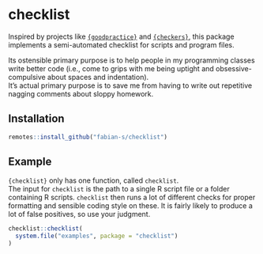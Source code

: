 # checklist

<!-- badges: start -->
<!-- badges: end -->

Inspired by projects like [`{goodpractice}`](https://github.com/MangoTheCat/goodpractice) and [`{checkers}`](https://github.com/ropenscilabs/checkers), this package implements a semi-automated checklist for scripts and program files.  

Its ostensible primary purpose is to help people in my programming classes write better
code (i.e., come to grips with me being uptight and obsessive-compulsive about spaces and indentation).  
It's actual primary purpose is to save me from having to write out repetitive nagging comments about sloppy homework.

## Installation

``` r
remotes::install_github("fabian-s/checklist")
```

## Example


`{checklist}` only has one function, called `checklist`.  
The input for `checklist` is the path to a single R script file or a folder containing R scripts. 
`checklist` then runs a lot of different checks for proper formatting and sensible coding style on these. 
It is fairly likely to produce a lot of false positives, so use your judgment. 

```r
checklist::checklist(
  system.file("examples", package = "checklist")
)
```


